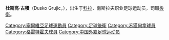 {{Unreferenced|time=2019-09-11T15:49:04+00:00}}
{{noteTA|G1=Football|G2=liverpoolfc
|1=zh-hans:马尔科·格鲁伊奇;zh-hk:馬高·古積;zh-tw:馬爾科·格魯吉奇;
}}
{{redirect2|古積|現效力利物浦足球會的塞爾維亞足球運動員|馬爾科·格魯吉奇}}
{{Infobox Football biography
| playername = 古積
| image = 
| fullname = 
| dateofbirth = {{birth date and age|1972|09|15}}
| cityofbirth = [[庫拉|科拉]] 
| countryofbirth = [[南斯拉夫|南斯拉夫]]
| height = {{height|m=1.87}} 
| currentclub  = 
| clubnumber = 
| position = [[後衛_(足球)|後衛]]
| youthyears = 
| youthclubs = 
| years = 1992-95<br />1995-97<br />1997-00<br />2000-01<br />2002-05
| clubs = [[庫拉戰士足球俱樂部|科拉]]<br /> [[伏伊伏丁那足球俱樂部|伏伊伏丁那]]<br /> [[格雷特霍夫|格雷特霍夫]]<br /> [[广东宏远|广东宏远]]<br />[[Békéscsaba_1912_Előre_SE|艾奧里]]
| caps(goals) = {{0}}{{0}}? {{0}}{{0}}(?)<br />{{0}}{{0}}? {{0}}{{0}}(?)<br />{{0}}{{0}}? {{0}}{{0}}(?)<br />{{0}}{{0}}? {{0}}{{0}}(?)<br />{{0}}65 {{0}}{{0}}(1)
| nationalyears = 
| nationalteam = 
| nationalcaps(goals) = 
| pcupdate = May 31, 2005
| ntupdate = 
}}

'''杜斯高·古積'''（Dusko Grujic，{{bd|1972年|9月15日|||A}}），出生于[[庫拉|科拉]]，南斯拉夫职业足球运动员，司職[[後衛_(足球)|後衛]]。

{{DEFAULTSORT:Grujic, Dusko}}
[[Category:塞爾維亞足球運動員|Category:塞爾維亞足球運動員]]
[[Category:足球後衛|Category:足球後衛]]
[[Category:禾獲甸拿球員|Category:禾獲甸拿球員]]
[[Category:格雷特霍夫球員|Category:格雷特霍夫球員]]
[[Category:中国外籍足球运动员|Category:中国外籍足球运动员]]

{{Soccer-player-stub}}